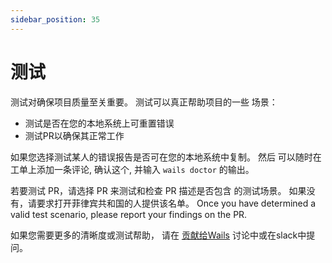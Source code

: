 ```yaml
---
sidebar_position: 35
---
```


# 测试

测试对确保项目质量至关重要。 测试可以真正帮助项目的一些 场景：

- 测试是否在您的本地系统上可重置错误
- 测试PR以确保其正常工作

如果您选择测试某人的错误报告是否可在您的本地系统中复制。 然后 可以随时在工单上添加一条评论, 确认这个, 并输入 `wails doctor` 的输出。

若要测试 PR，请选择 PR 来测试和检查 PR 描述是否包含 的测试场景。 如果没有，请要求打开菲律宾共和国的人提供该名单。 Once you have determined a valid test scenario, please report your findings on the PR.

如果您需要更多的清晰度或测试帮助， 请在 [贡献给Wails](https://github.com/wailsapp/wails/discussions/1520) 讨论中或在slack中提问。
